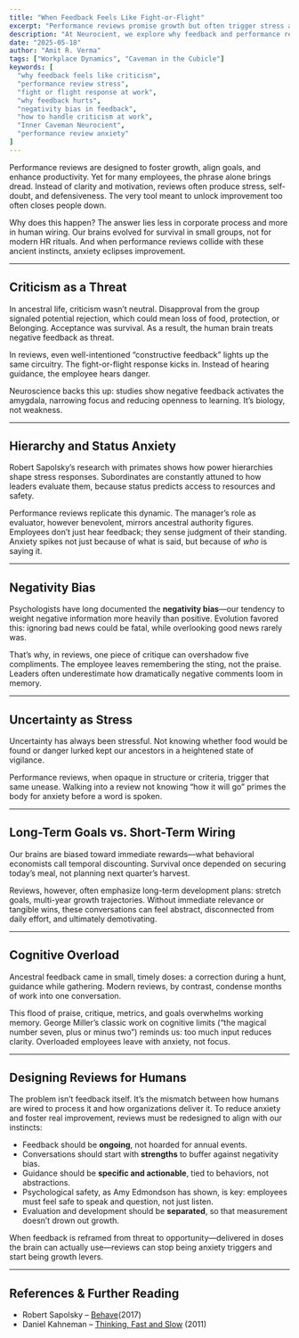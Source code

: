 ```yaml
---
title: "When Feedback Feels Like Fight-or-Flight"
excerpt: "Performance reviews promise growth but often trigger stress and defensiveness. The reason lies in evolutionary mismatch—our brains treat feedback as threat, not opportunity."
description: "At Neurocient, we explore why feedback and performance reviews trigger fight-or-flight. From negativity bias to hierarchy stress and evolutionary mismatch, here’s why your Inner Caveman reacts as if criticism is danger—and how to design feedback that fuels growth instead."
date: "2025-05-18"
author: "Amit R. Verma"
tags: ["Workplace Dynamics", "Caveman in the Cubicle"]
keywords: [
  "why feedback feels like criticism",
  "performance review stress",
  "fight or flight response at work",
  "why feedback hurts",
  "negativity bias in feedback",
  "how to handle criticism at work",
  "Inner Caveman Neurocient",
  "performance review anxiety"
]
---
```


Performance reviews are designed to foster growth, align goals, and enhance productivity. Yet for many employees, the phrase alone brings dread. Instead of clarity and motivation, reviews often produce stress, self-doubt, and defensiveness. The very tool meant to unlock improvement too often closes people down.  

Why does this happen? The answer lies less in corporate process and more in human wiring. Our brains evolved for survival in small groups, not for modern HR rituals. And when performance reviews collide with these ancient instincts, anxiety eclipses improvement.  

---

## Criticism as a Threat

In ancestral life, criticism wasn’t neutral. Disapproval from the group signaled potential rejection, which could mean loss of food, protection, or Belonging. Acceptance was survival. As a result, the human brain treats negative feedback as threat.  

In reviews, even well-intentioned “constructive feedback” lights up the same circuitry. The fight-or-flight response kicks in. Instead of hearing guidance, the employee hears danger.  

Neuroscience backs this up: studies show negative feedback activates the amygdala, narrowing focus and reducing openness to learning. It’s biology, not weakness.  

---

## Hierarchy and Status Anxiety

Robert Sapolsky’s research with primates shows how power hierarchies shape stress responses. Subordinates are constantly attuned to how leaders evaluate them, because status predicts access to resources and safety.  

Performance reviews replicate this dynamic. The manager’s role as evaluator, however benevolent, mirrors ancestral authority figures. Employees don’t just hear feedback; they sense judgment of their standing. Anxiety spikes not just because of what is said, but because of *who* is saying it.  

---

## Negativity Bias

Psychologists have long documented the **negativity bias**—our tendency to weight negative information more heavily than positive. Evolution favored this: ignoring bad news could be fatal, while overlooking good news rarely was.  

That’s why, in reviews, one piece of critique can overshadow five compliments. The employee leaves remembering the sting, not the praise. Leaders often underestimate how dramatically negative comments loom in memory.  

---

## Uncertainty as Stress

Uncertainty has always been stressful. Not knowing whether food would be found or danger lurked kept our ancestors in a heightened state of vigilance.  

Performance reviews, when opaque in structure or criteria, trigger that same unease. Walking into a review not knowing “how it will go” primes the body for anxiety before a word is spoken.  

---

## Long-Term Goals vs. Short-Term Wiring

Our brains are biased toward immediate rewards—what behavioral economists call temporal discounting. Survival once depended on securing today’s meal, not planning next quarter’s harvest.  

Reviews, however, often emphasize long-term development plans: stretch goals, multi-year growth trajectories. Without immediate relevance or tangible wins, these conversations can feel abstract, disconnected from daily effort, and ultimately demotivating.  

---

## Cognitive Overload

Ancestral feedback came in small, timely doses: a correction during a hunt, guidance while gathering. Modern reviews, by contrast, condense months of work into one conversation.  

This flood of praise, critique, metrics, and goals overwhelms working memory. George Miller’s classic work on cognitive limits (“the magical number seven, plus or minus two”) reminds us: too much input reduces clarity. Overloaded employees leave with anxiety, not focus.  

---

## Designing Reviews for Humans

The problem isn’t feedback itself. It’s the mismatch between how humans are wired to process it and how organizations deliver it. To reduce anxiety and foster real improvement, reviews must be redesigned to align with our instincts:  

- Feedback should be **ongoing**, not hoarded for annual events.  
- Conversations should start with **strengths** to buffer against negativity bias.  
- Guidance should be **specific and actionable**, tied to behaviors, not abstractions.  
- Psychological safety, as Amy Edmondson has shown, is key: employees must feel safe to speak and question, not just listen.  
- Evaluation and development should be **separated**, so that measurement doesn’t drown out growth.  

When feedback is reframed from threat to opportunity—delivered in doses the brain can actually use—reviews can stop being anxiety triggers and start being growth levers.  

---
<CavemanSpot
  prompt="Think of the last time you got feedback—did your brain take it as danger, not guidance? What shifted in you at that moment?"
  mode="inline"
/>
---

## References & Further Reading

- Robert Sapolsky – [Behave](/books/behave)(2017)  
- Daniel Kahneman – [Thinking, Fast and Slow](/books/thinking-fast-and-slow) (2011)  